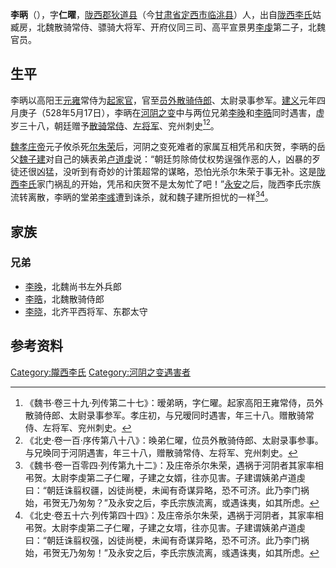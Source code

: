 '''李昞'''（{{bd|491年||528年|5月17日|}}），字'''仁曜'''，[[陇西郡|陇西郡]][[狄道县|狄道县]]（今[[甘肃省|甘肃省]][[定西市|定西市]][[临洮县|临洮县]]）人，出自[[陇西李氏|陇西李氏]]姑臧房，北魏散骑常侍、骠骑大将军、开府仪同三司、高平宣景男[[李虔|李虔]]第二子，北魏官员。

==生平==
李昞以高阳王[[元雍|元雍]]常侍为[[起家官|起家官]]，官至[[员外散骑侍郎|员外散骑侍郎]]、太尉录事参军。[[建义_(北魏)|建义]]元年四月庚子（528年5月17日），李昞在[[河阴之变|河阴之变]]中与两位兄弟[[李㬇|李㬇]]和[[李晧|李晧]]同时遇害，虚岁三十八，朝廷赠予[[散骑常侍|散骑常侍]]、[[左将军|左将军]]、兖州刺史<ref>《魏书·卷三十九·列传第二十七》：暧弟昞，字仁曜。起家高阳王雍常侍，员外散骑侍郎、太尉录事参军。孝庄初，与兄暧同时遇害，年三十八。赠散骑常侍、左将军、兖州刺史。</ref><ref>《北史·卷一百·序传第八十八》：㬇弟仁曜，位员外散骑侍郎、太尉录事参事。与兄㬇同于河阴遇害，年三十八，赠散骑常侍、左将军、兖州刺史。</ref>。

[[魏孝庄帝|魏孝庄帝]]元子攸杀死[[尔朱荣|尔朱荣]]后，河阴之变死难者的家属互相凭吊和庆贺，李昞的岳父[[魏子建|魏子建]]对自己的姨表弟[[卢道虔|卢道虔]]说：“朝廷剪除倚仗权势逞强作恶的人，凶暴的歹徒还很凶猛，没听到有奇妙的计策超常的谋略，恐怕光杀尔朱荣于事无补。这是[[陇西李氏|陇西李氏]]家门祸乱的开始，凭吊和庆贺不是太匆忙了吧！”[[永安_(北魏)|永安]]之后，陇西李氏宗族流转离散，李昞的堂弟[[李彧|李彧]]遭到诛杀，就和魏子建所担忧的一样<ref>《魏书·卷一百零四·列传第九十二》：及庄帝杀尔朱荣，遇祸于河阴者其家率相弔贺。太尉李虔第二子仁曜，子建之女婿，往亦见害。子建谓姨弟卢道虔曰：“朝廷诛翦权疆，凶徒尚梗，未闻有奇谋异略，恐不可济。此乃李门祸始，弔贺无乃匆匆？”及永安之后，李氏宗族流离，或遇诛夷，如其所虑。</ref><ref>《北史·卷五十六·列传第四十四》：及庄帝杀尔朱荣，遇祸于河阴者，其家率相弔贺。太尉李虔第二子仁曜，子建之女壻，往亦见害。子建谓姨弟卢道虔曰：“朝廷诛翦权强，凶徒尚梗，未闻有奇谋异略，恐不可济。此乃李门祸始，弔贺无乃匆匆！”及永安之后，李氏宗族流离，彧遇诛夷，如其所虑。</ref>。

==家族==
{{main|陇西李氏世系图}}

===兄弟===
*[[李㬇|李㬇]]，北魏尚书左外兵郎
*[[李晧|李晧]]，北魏散骑侍郎
*[[李晓_(北朝)|李晓]]，北齐平西将军、东郡太守

==参考资料==
{{reflist}}

[[Category:隴西李氏|Category:隴西李氏]]
[[Category:河阴之变遇害者|Category:河阴之变遇害者]]